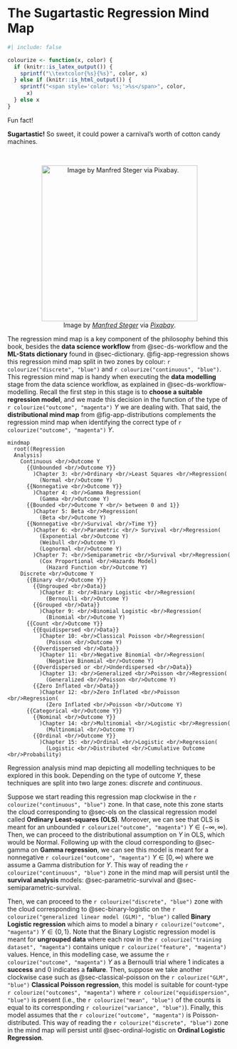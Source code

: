 <!-- Google tag (gtag.js) -->
<script async src="https://www.googletagmanager.com/gtag/js?id=G-7PRVEBE1EF"></script>
<script>
  window.dataLayer = window.dataLayer || [];
  function gtag(){dataLayer.push(arguments);}
  gtag('js', new Date());

  gtag('config', 'G-7PRVEBE1EF');
</script>

# The Sugartastic Regression Mind Map {#sec-regression-mind-map}

```r
#| include: false

colourize <- function(x, color) {
  if (knitr::is_latex_output()) {
    sprintf("\\textcolor{%s}{%s}", color, x)
  } else if (knitr::is_html_output()) {
    sprintf("<span style='color: %s;'>%s</span>", color,
      x)
  } else x
}
```

::: {.Warning}
::::{.Warning-header}
Fun fact!
::::
::::{.Warning-container}
**Sugartastic!** So sweet, it could power a carnival’s worth of cotton candy machines.
::::
:::

<br>
<center>
![Image by [*Manfred Steger*](https://pixabay.com/users/manfredsteger-1848497/?utm_source=link-attribution&utm_medium=referral&utm_campaign=image&utm_content=3699345) via [*Pixabay*](https://pixabay.com/vectors/pixel-cells-pixel-mindmap-3704048/).](img/mind-map.png){width="350"}
</center>

The regression mind map is a key component of the philosophy behind this book, besides the **data science workflow** from @sec-ds-workflow and the **ML-Stats dictionary** found in @sec-dictionary. @fig-app-regression shows this regression mind map split in two zones by colour: `r colourize("discrete", "blue")` and `r colourize("continuous", "blue")`. This regression mind map is handy when executing the **data modelling** stage from the data science workflow, as explained in @sec-ds-workflow-modelling. Recall the first step in this stage is to **choose a suitable regression model**, and we made this decision in the function of the type of `r colourize("outcome", "magenta")` $Y$ we are dealing with. That said, the **distributional mind map** from @fig-app-distributions complements the regression mind map when identifying the correct type of `r colourize("outcome", "magenta")` $Y$.

::: {#fig-app-regression}
```mermaid
mindmap
  root((Regression 
  Analysis)
    Continuous <br/>Outcome Y
      {{Unbounded <br/>Outcome Y}}
        )Chapter 3: <br/>Ordinary <br/>Least Squares <br/>Regression(
          (Normal <br/>Outcome Y)
      {{Nonnegative <br/>Outcome Y}}
        )Chapter 4: <br/>Gamma Regression(
          (Gamma <br/>Outcome Y)
      {{Bounded <br/>Outcome Y <br/> between 0 and 1}}
        )Chapter 5: Beta <br/>Regression(
          (Beta <br/>Outcome Y)
      {{Nonnegative <br/>Survival <br/>Time Y}}
        )Chapter 6: <br/>Parametric <br/> Survival <br/>Regression(
          (Exponential <br/>Outcome Y)
          (Weibull <br/>Outcome Y)
          (Lognormal <br/>Outcome Y)
        )Chapter 7: <br/>Semiparametric <br/>Survival <br/>Regression(
          (Cox Proportional <br/>Hazards Model)
            (Hazard Function <br/>Outcome Y)
    Discrete <br/>Outcome Y
      {{Binary <br/>Outcome Y}}
        {{Ungrouped <br/>Data}}
          )Chapter 8: <br/>Binary Logistic <br/>Regression(
            (Bernoulli <br/>Outcome Y)
        {{Grouped <br/>Data}}
          )Chapter 9: <br/>Binomial Logistic <br/>Regression(
            (Binomial <br/>Outcome Y)
      {{Count <br/>Outcome Y}}
        {{Equidispersed <br/>Data}}
          )Chapter 10: <br/>Classical Poisson <br/>Regression(
            (Poisson <br/>Outcome Y)
        {{Overdispersed <br/>Data}}
          )Chapter 11: <br/>Negative Binomial <br/>Regression(
            (Negative Binomial <br/>Outcome Y)
        {{Overdispersed or <br/>Underdispersed <br/>Data}}
          )Chapter 13: <br/>Generalized <br/>Poisson <br/>Regression(
            (Generalized <br/>Poisson <br/>Outcome Y)
        {{Zero Inflated <br/>Data}}
          )Chapter 12: <br/>Zero Inflated <br/>Poisson <br/>Regression(
            (Zero Inflated <br/>Poisson <br/>Outcome Y)
      {{Categorical <br/>Outcome Y}}
        {{Nominal <br/>Outcome Y}}
          )Chapter 14: <br/>Multinomial <br/>Logistic <br/>Regression(
            (Multinomial <br/>Outcome Y)
        {{Ordinal <br/>Outcome Y}}
          )Chapter 15: <br/>Ordinal <br/>Logistic <br/>Regression(
            (Logistic <br/>Distributed <br/>Cumulative Outcome <br/>Probability)
```

Regression analysis mind map depicting all modelling techniques to be explored in this book. Depending on the type of outcome $Y$, these techniques are split into two large zones: *discrete* and *continuous*.
:::

Suppose we start reading this regression map clockwise in the `r colourize("continuous", "blue")` zone. In that case, note this zone starts the cloud corresponding to @sec-ols on the classical regression model called **Ordinary Least-squares (OLS)**. Moreover, we can see that OLS is meant for an unbounded `r colourize("outcome", "magenta")` $Y \in (-\infty, \infty)$. Then, we can proceed to the distributional assumption on $Y$ in OLS, which would be Normal. Following up with the cloud corresponding to @sec-gamma on **Gamma regression**, we can see this model is meant for a nonnegative `r colourize("outcome", "magenta")` $Y \in [0, \infty)$ where we assume a Gamma distribution for $Y$. This way of reading the `r colourize("continuous", "blue")` zone in the mind map will persist until the **survival analysis** models: @sec-parametric-survival and @sec-semiparametric-survival.

Then, we can proceed to the `r colourize("discrete", "blue")` zone with the cloud corresponding to @sec-binary-logistic on the `r colourize("generalized linear model (GLM)", "blue")` called **Binary Logistic regression** which aims to model a binary `r colourize("outcome", "magenta")` $Y \in \{0, 1 \}$. Note that the Binary Logistic regression model is meant for **ungrouped data** where each row in the `r colourize("training dataset", "magenta")` contains unique `r colourize("feature", "magenta")` values. Hence, in this modelling case, we assume the `r colourize("outcome", "magenta")` $Y$ as a Bernoulli trial where $1$ indicates a **success** and $0$ indicates a **failure**. Then, suppose we take another clockwise case such as @sec-classical-poisson on the `r colourize("GLM", "blue")` **Classical Poisson regression**, this model is suitable for count-type `r colourize("outcomes", "magenta")` where `r colourize("equidispersion", "blue")` is present (i.e., the `r colourize("mean", "blue")` of the counts is equal to its corresponding `r colourize("variance", "blue")`). Finally, this model assumes that the `r colourize("outcome", "magenta")` is Poisson-distributed. This way of reading the `r colourize("discrete", "blue")` zone in the mind map will persist until @sec-ordinal-logistic on **Ordinal Logistic Regression**.
